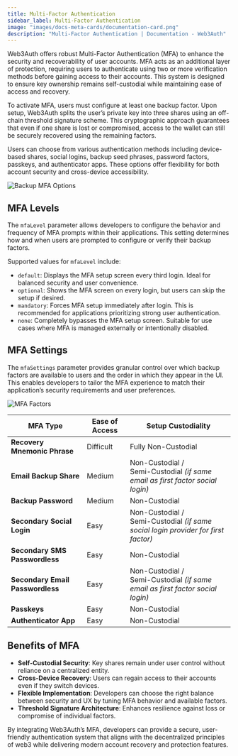 ```yaml
---
title: Multi-Factor Authentication
sidebar_label: Multi-Factor Authentication
image: "images/docs-meta-cards/documentation-card.png"
description: "Multi-Factor Authentication | Documentation - Web3Auth"
---
```


Web3Auth offers robust Multi-Factor Authentication (MFA) to enhance the security and recoverability
of user accounts. MFA acts as an additional layer of protection, requiring users to authenticate
using two or more verification methods before gaining access to their accounts. This system is
designed to ensure key ownership remains self-custodial while maintaining ease of access and
recovery.

To activate MFA, users must configure at least one backup factor. Upon setup, Web3Auth splits the
user’s private key into three shares using an off-chain threshold signature scheme. This
cryptographic approach guarantees that even if one share is lost or compromised, access to the
wallet can still be securely recovered using the remaining factors.

Users can choose from various authentication methods including device-based shares, social logins,
backup seed phrases, password factors, passkeys, and authenticator apps. These options offer
flexibility for both account security and cross-device accessibility.

![Backup MFA Options](/images/mfa-options.gif)

## MFA Levels

The `mfaLevel` parameter allows developers to configure the behavior and frequency of MFA prompts
within their applications. This setting determines how and when users are prompted to configure or
verify their backup factors.

Supported values for `mfaLevel` include:

- `default`: Displays the MFA setup screen every third login. Ideal for balanced security and user
  convenience.
- `optional`: Shows the MFA screen on every login, but users can skip the setup if desired.
- `mandatory`: Forces MFA setup immediately after login. This is recommended for applications
  prioritizing strong user authentication.
- `none`: Completely bypasses the MFA setup screen. Suitable for use cases where MFA is managed
  externally or intentionally disabled.

## MFA Settings

The `mfaSettings` parameter provides granular control over which backup factors are available to
users and the order in which they appear in the UI. This enables developers to tailor the MFA
experience to match their application’s security requirements and user preferences.

![MFA Factors](/images/mfa-factors.png)

| MFA Type                         | Ease of Access | Setup Custodiality                                                                      |
| -------------------------------- | -------------- | --------------------------------------------------------------------------------------- |
| **Recovery Mnemonic Phrase**     | Difficult      | Fully Non-Custodial                                                                     |
| **Email Backup Share**           | Medium         | Non-Custodial / <br />Semi-Custodial _(if same email as first factor social login)_     |
| **Backup Password**              | Medium         | Non-Custodial                                                                           |
| **Secondary Social Login**       | Easy           | Non-Custodial / <br />Semi-Custodial _(if same social login provider for first factor)_ |
| **Secondary SMS Passwordless**   | Easy           | Non-Custodial                                                                           |
| **Secondary Email Passwordless** | Easy           | Non-Custodial / <br />Semi-Custodial _(if same email as first factor social login)_     |
| **Passkeys**                     | Easy           | Non-Custodial                                                                           |
| **Authenticator App**            | Easy           | Non-Custodial                                                                           |

## Benefits of MFA

- **Self-Custodial Security**: Key shares remain under user control without reliance on a
  centralized entity.
- **Cross-Device Recovery**: Users can regain access to their accounts even if they switch devices.
- **Flexible Implementation**: Developers can choose the right balance between security and UX by
  tuning MFA behavior and available factors.
- **Threshold Signature Architecture**: Enhances resilience against loss or compromise of individual
  factors.

By integrating Web3Auth’s MFA, developers can provide a secure, user-friendly authentication system
that aligns with the decentralized principles of web3 while delivering modern account recovery and
protection features.
